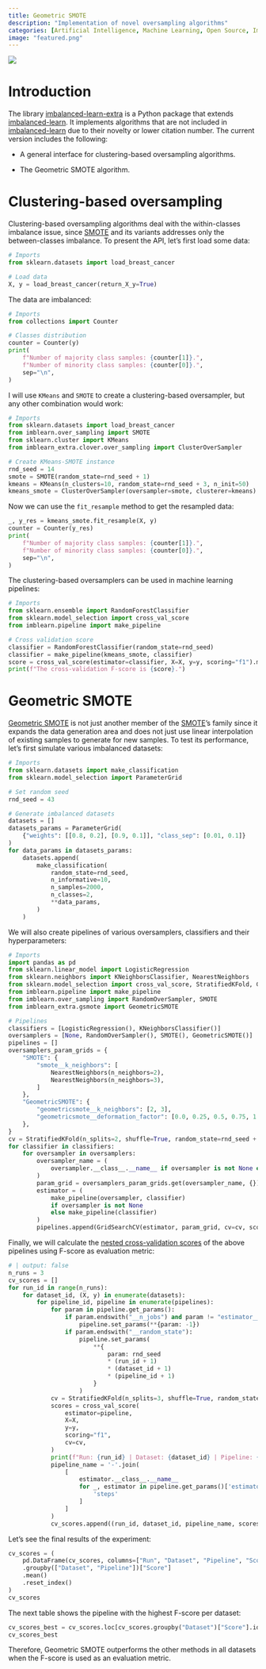 ```yaml
---
title: Geometric SMOTE
description: "Implementation of novel oversampling algorithms"
categories: [Artificial Intelligence, Machine Learning, Open Source, Imbalanced Data]
image: "featured.png"
---
```


![](featured.png)

# Introduction

The library [imbalanced-learn-extra](https://github.com/georgedouzas/imbalanced-learn-extra) is a Python package that extends
[imbalanced-learn](https://imbalanced-learn.org/stable/). It implements algorithms that are not included in
[imbalanced-learn](https://imbalanced-learn.org/stable/) due to their novelty or lower citation number. The current version
includes the following:

- A general interface for clustering-based oversampling algorithms.

- The Geometric SMOTE algorithm.

# Clustering-based oversampling

Clustering-based oversampling algorithms deal with the within-classes imbalance issue, since
[SMOTE](https://arxiv.org/pdf/1106.1813.pdf) and its variants addresses only the between-classes imbalance. To present the API,
let's first load some data:

```python
# Imports
from sklearn.datasets import load_breast_cancer

# Load data
X, y = load_breast_cancer(return_X_y=True)
```

The data are imbalanced:

```python
# Imports
from collections import Counter

# Classes distribution
counter = Counter(y)
print(
    f"Number of majority class samples: {counter[1]}.",
    f"Number of minority class samples: {counter[0]}.",
    sep="\n",
)
```

I will use `KMeans` and `SMOTE` to create a clustering-based oversampler, but any other combination would work:

```python
# Imports
from sklearn.datasets import load_breast_cancer
from imblearn.over_sampling import SMOTE
from sklearn.cluster import KMeans
from imblearn_extra.clover.over_sampling import ClusterOverSampler

# Create KMeans-SMOTE instance
rnd_seed = 14
smote = SMOTE(random_state=rnd_seed + 1)
kmeans = KMeans(n_clusters=10, random_state=rnd_seed + 3, n_init=50)
kmeans_smote = ClusterOverSampler(oversampler=smote, clusterer=kmeans)
```

Now we can use the `fit_resample` method to get the resampled data:

```python
_, y_res = kmeans_smote.fit_resample(X, y)
counter = Counter(y_res)
print(
    f"Number of majority class samples: {counter[1]}.",
    f"Number of minority class samples: {counter[0]}.",
    sep="\n",
)
```

The clustering-based oversamplers can be used in machine learning pipelines:

```python
# Imports
from sklearn.ensemble import RandomForestClassifier
from sklearn.model_selection import cross_val_score
from imblearn.pipeline import make_pipeline

# Cross validation score
classifier = RandomForestClassifier(random_state=rnd_seed)
classifier = make_pipeline(kmeans_smote, classifier)
score = cross_val_score(estimator=classifier, X=X, y=y, scoring="f1").mean()
print(f"The cross-validation F-score is {score}.")
```

# Geometric SMOTE

[Geometric SMOTE](https://www.sciencedirect.com/science/article/abs/pii/S0020025519305353) is not just another member of the
[SMOTE](https://arxiv.org/pdf/1106.1813.pdf)'s family since it expands the data generation area and does not just use linear
interpolation of existing samples to generate for new samples. To test its performance, let's first simulate various imbalanced
datasets:

```python
# Imports
from sklearn.datasets import make_classification
from sklearn.model_selection import ParameterGrid

# Set random seed
rnd_seed = 43

# Generate imbalanced datasets
datasets = []
datasets_params = ParameterGrid(
    {"weights": [[0.8, 0.2], [0.9, 0.1]], "class_sep": [0.01, 0.1]}
)
for data_params in datasets_params:
    datasets.append(
        make_classification(
            random_state=rnd_seed,
            n_informative=10,
            n_samples=2000,
            n_classes=2,
            **data_params,
        )
    )
```

We will also create pipelines of various oversamplers, classifiers and their hyperparameters:

```python
# Imports
import pandas as pd
from sklearn.linear_model import LogisticRegression
from sklearn.neighbors import KNeighborsClassifier, NearestNeighbors
from sklearn.model_selection import cross_val_score, StratifiedKFold, GridSearchCV
from imblearn.pipeline import make_pipeline
from imblearn.over_sampling import RandomOverSampler, SMOTE
from imblearn_extra.gsmote import GeometricSMOTE

# Pipelines
classifiers = [LogisticRegression(), KNeighborsClassifier()]
oversamplers = [None, RandomOverSampler(), SMOTE(), GeometricSMOTE()]
pipelines = []
oversamplers_param_grids = {
    "SMOTE": {
        "smote__k_neighbors": [
            NearestNeighbors(n_neighbors=2),
            NearestNeighbors(n_neighbors=3),
        ]
    },
    "GeometricSMOTE": {
        "geometricsmote__k_neighbors": [2, 3],
        "geometricsmote__deformation_factor": [0.0, 0.25, 0.5, 0.75, 1.0],
    },
}
cv = StratifiedKFold(n_splits=2, shuffle=True, random_state=rnd_seed + 5)
for classifier in classifiers:
    for oversampler in oversamplers:
        oversampler_name = (
            oversampler.__class__.__name__ if oversampler is not None else None
        )
        param_grid = oversamplers_param_grids.get(oversampler_name, {})
        estimator = (
            make_pipeline(oversampler, classifier)
            if oversampler is not None
            else make_pipeline(classifier)
        )
        pipelines.append(GridSearchCV(estimator, param_grid, cv=cv, scoring="f1"))
```

Finally, we will calculate the [nested cross-validation
scores](https://scikit-learn.org/stable/auto_examples/model_selection/plot_nested_cross_validation_iris.html) of the above
pipelines using F-score as evaluation metric:

```python
# | output: false
n_runs = 3
cv_scores = []
for run_id in range(n_runs):
    for dataset_id, (X, y) in enumerate(datasets):
        for pipeline_id, pipeline in enumerate(pipelines):
            for param in pipeline.get_params():
                if param.endswith("__n_jobs") and param != "estimator__smote__n_jobs":
                    pipeline.set_params(**{param: -1})
                if param.endswith("__random_state"):
                    pipeline.set_params(
                        **{
                            param: rnd_seed
                            * (run_id + 1)
                            * (dataset_id + 1)
                            * (pipeline_id + 1)
                        }
                    )
            cv = StratifiedKFold(n_splits=3, shuffle=True, random_state=10 * run_id)
            scores = cross_val_score(
                estimator=pipeline,
                X=X,
                y=y,
                scoring="f1",
                cv=cv,
            )
            print(f"Run: {run_id} | Dataset: {dataset_id} | Pipeline: {pipeline_id}")
            pipeline_name = '-'.join(
                [
                    estimator.__class__.__name__
                    for _, estimator in pipeline.get_params()['estimator'].get_params()[
                        'steps'
                    ]
                ]
            )
            cv_scores.append((run_id, dataset_id, pipeline_name, scores.mean()))
```

Let's see the final results of the experiment:

```python
cv_scores = (
    pd.DataFrame(cv_scores, columns=["Run", "Dataset", "Pipeline", "Score"])
    .groupby(["Dataset", "Pipeline"])["Score"]
    .mean()
    .reset_index()
)
cv_scores
```

The next table shows the pipeline with the highest F-score per dataset:

```python
cv_scores_best = cv_scores.loc[cv_scores.groupby("Dataset")["Score"].idxmax()]
cv_scores_best
```

Therefore, Geometric SMOTE outperforms the other methods in all datasets when the F-score is used as an evaluation metric.
